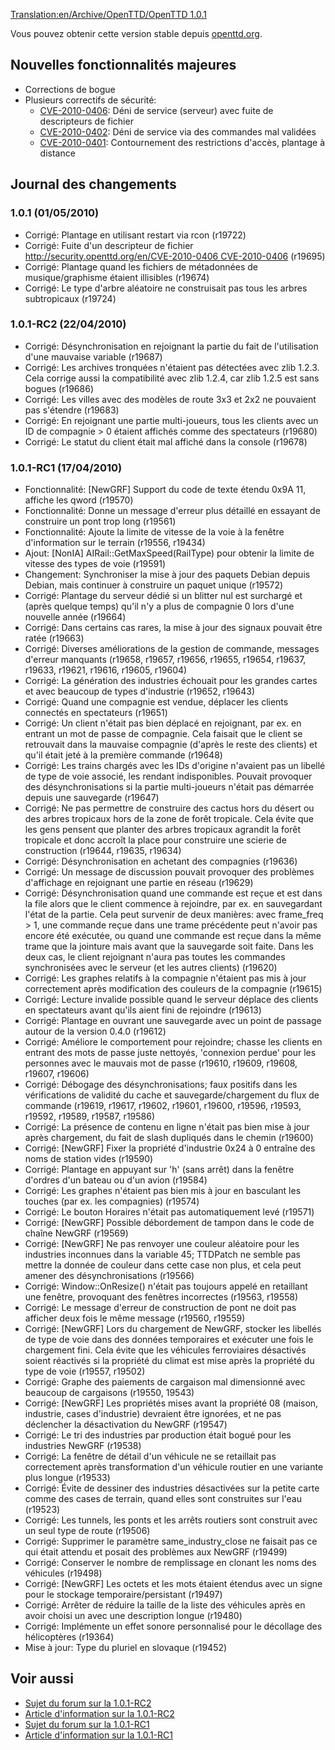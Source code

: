 [[Translation:en/Archive/OpenTTD/OpenTTD 1.0.1]]


{{fr/Archive/OpenTTD/Livraison|prec=fr/Archive/OpenTTD/OpenTTD 1.0.0|suiv=fr/Archive/OpenTTD/OpenTTD 1.0.2|date=01/05/2010}}

Vous pouvez obtenir cette version stable depuis [http://www.openttd.org/en/download-stable openttd.org].

==Nouvelles fonctionnalités majeures==

* Corrections de bogue
* Plusieurs correctifs de sécurité:
** [http://security.openttd.org/en/CVE-2010-0406 CVE-2010-0406]: Déni de service (serveur) avec fuite de descripteurs de fichier
** [http://security.openttd.org/en/CVE-2010-0402 CVE-2010-0402]: Déni de service via des commandes mal validées
** [http://security.openttd.org/en/CVE-2010-0401 CVE-2010-0401]: Contournement des restrictions d'accès, plantage à distance

==Journal des changements==

===1.0.1 (01/05/2010)===
* Corrigé: Plantage en utilisant restart via rcon (r19722)
* Corrigé: Fuite d'un descripteur de fichier [[http://security.openttd.org/en/CVE-2010-0406 CVE-2010-0406]] {{en/Flyspray|3785}} (r19695)
* Corrigé: Plantage quand les fichiers de métadonnées de musique/graphisme étaient illisibles {{en/Flyspray|3774}} (r19674)
* Corrigé: Le type d'arbre aléatoire ne construisait pas tous les arbres subtropicaux {{en/Flyspray|3792}} (r19724)

===1.0.1-RC2 (22/04/2010)===
* Corrigé: Désynchronisation en rejoignant la partie du fait de l'utilisation d'une mauvaise variable (r19687)
* Corrigé: Les archives tronquées n'étaient pas détectées avec zlib 1.2.3. Cela corrige aussi la compatibilité avec zlib 1.2.4, car zlib 1.2.5 est sans bogues (r19686)
* Corrigé: Les villes avec des modèles de route 3x3 et 2x2 ne pouvaient pas s'étendre (r19683)
* Corrigé: En rejoignant une partie multi-joueurs, tous les clients avec un ID de compagnie > 0 étaient affichés comme des spectateurs {{en/Flyspray|3775}} (r19680)
* Corrigé: Le statut du client était mal affiché dans la console (r19678)

===1.0.1-RC1 (17/04/2010)===
* Fonctionnalité: [NewGRF] Support du code de texte étendu 0x9A 11, affiche les qword (r19570)
* Fonctionnalité: Donne un message d'erreur plus détaillé en essayant de construire un pont trop long (r19561)
* Fonctionnalité: Ajoute la limite de vitesse de la voie à la fenêtre d'information sur le terrain (r19556, r19434)
* Ajout: [NonIA] AIRail::GetMaxSpeed(RailType) pour obtenir la limite de vitesse des types de voie (r19591)
* Changement: Synchroniser la mise à jour des paquets Debian depuis Debian, mais continuer à construire un paquet unique (r19572)
* Corrigé: Plantage du serveur dédié si un blitter nul est surchargé et (après quelque temps) qu'il n'y a plus de compagnie 0 lors d'une nouvelle année {{en/Flyspray|3749}} (r19664)
* Corrigé: Dans certains cas rares, la mise à jour des signaux pouvait être ratée (r19663)
* Corrigé: Diverses améliorations de la gestion de commande, messages d'erreur manquants (r19658, r19657, r19656, r19655, r19654, r19637, r19633, r19621, r19616, r19605, r19604)
* Corrigé: La génération des industries échouait pour les grandes cartes et avec beaucoup de types d'industrie (r19652, r19643)
* Corrigé: Quand une compagnie est vendue, déplacer les clients connectés en spectateurs {{en/Flyspray|3745}} (r19651)
* Corrigé: Un client n'était pas bien déplacé en rejoignant, par ex. en entrant un mot de passe de compagnie. Cela faisait que le client se retrouvait dans la mauvaise compagnie (d'après le reste des clients) et qu'il était jeté à la première commande {{en/Flyspray|3760}} (r19648)
* Corrigé: Les trains chargés avec les IDs d'origine n'avaient pas un libellé de type de voie associé, les rendant indisponibles. Pouvait provoquer des désynchronisations si la partie multi-joueurs n'était pas démarrée depuis une sauvegarde {{en/Flyspray|3768}} (r19647)
* Corrigé: Ne pas permettre de construire des cactus hors du désert ou des arbres tropicaux hors de la zone de forêt tropicale. Cela évite que les gens pensent que planter des arbres tropicaux agrandit la forêt tropicale et donc accroît la place pour construire une scierie de construction {{en/Flyspray|3728}} (r19644, r19635, r19634)
* Corrigé: Désynchronisation en achetant des compagnies (r19636)
* Corrigé: Un message de discussion pouvait provoquer des problèmes d'affichage en rejoignant une partie en réseau {{en/Flyspray|3757}} (r19629)
* Corrigé: Désynchronisation quand une commande est reçue et est dans la file alors que le client commence à rejoindre, par ex. en sauvegardant l'état de la partie. Cela peut survenir de deux manières: avec frame_freq > 1, une commande reçue dans une trame précédente peut n'avoir pas encore été exécutée, ou quand une commande est reçue dans la même trame que la jointure mais avant que la sauvegarde soit faite. Dans les deux cas, le client rejoignant n'aura pas toutes les commandes synchronisées avec le serveur (et les autres clients) (r19620)
* Corrigé: Les graphes relatifs à la compagnie n'étaient pas mis à jour correctement après modification des couleurs de la compagnie {{en/Flyspray|3763}} (r19615)
* Corrigé: Lecture invalide possible quand le serveur déplace des clients en spectateurs avant qu'ils aient fini de rejoindre {{en/Flyspray|3755}} (r19613)
* Corrigé: Plantage en ouvrant une sauvegarde avec un point de passage autour de la version 0.4.0 {{en/Flyspray|3756}} (r19612)
* Corrigé: Améliore le comportement pour rejoindre; chasse les clients en entrant des mots de passe juste nettoyés, 'connexion perdue' pour les personnes avec le mauvais mot de passe (r19610, r19609, r19608, r19607, r19606)
* Corrigé: Débogage des désynchronisations; faux positifs dans les vérifications de validité du cache et sauvegarde/chargement du flux de commande (r19619, r19617, r19602, r19601, r19600, r19596, r19593, r19592, r19589, r19587, r19586)
* Corrigé: La présence de contenu en ligne n'était pas bien mise à jour après chargement, du fait de slash dupliqués dans le chemin (r19600)
* Corrigé: [NewGRF] Fixer la propriété d'industrie 0x24 à 0 entraîne des noms de station vides (r19590)
* Corrigé: Plantage en appuyant sur 'h' (sans arrêt) dans la fenêtre d'ordres d'un bateau ou d'un avion {{en/Flyspray|3744}} (r19584)
* Corrigé: Les graphes n'étaient pas bien mis à jour en basculant les touches (par ex. les compagnies) (r19574)
* Corrigé: Le bouton Horaires n'était pas automatiquement levé {{en/Flyspray|3739}} (r19571)
* Corrigé: [NewGRF] Possible débordement de tampon dans le code de chaîne NewGRF (r19569)
* Corrigé: [NewGRF] Ne pas renvoyer une couleur aléatoire pour les industries inconnues dans la variable 45; TTDPatch ne semble pas mettre la donnée de couleur dans cette case non plus, et cela peut amener des désynchronisations (r19566)
* Corrigé: Window::OnResize() n'était pas toujours appelé en retaillant une fenêtre, provoquant des fenêtres incorrectes {{en/Flyspray|3730}} (r19563, r19558)
* Corrigé: Le message d'erreur de construction de pont ne doit pas afficher deux fois le même message (r19560, r19559)
* Corrigé: [NewGRF] Lors du chargement de NewGRF, stocker les libellés de type de voie dans des données temporaires et exécuter une fois le chargement fini. Cela évite que les véhicules ferroviaires désactivés soient réactivés si la propriété du climat est mise après la propriété du type de voie (r19557, r19502)
* Corrigé: Graphe des paiements de cargaison mal dimensionné avec beaucoup de cargaisons (r19550, 19543)
* Corrigé: [NewGRF] Les propriétés mises avant la propriété 08 (maison, industrie, cases d'industrie) devraient être ignorées, et ne pas déclencher la désactivation du NewGRF {{en/Flyspray|3725}} (r19547)
* Corrigé: Le tri des industries par production était bogué pour les industries NewGRF (r19538)
* Corrigé: La fenêtre de détail d'un véhicule ne se retaillait pas correctement après transformation d'un véhicule routier en une variante plus longue {{en/Flyspray|3720}} (r19533)
* Corrigé: Évite de dessiner des industries désactivées sur la petite carte comme des cases de terrain, quand elles sont construites sur l'eau (r19523)
* Corrigé: Les tunnels, les ponts et les arrêts routiers sont construit avec un seul type de route (r19506)
* Corrigé: Supprimer le paramètre same_industry_close ne faisait pas ce qui était attendu et posait des problèmes aux NewGRF (r19499)
* Corrigé: Conserver le nombre de remplissage en clonant les noms des véhicules {{en/Flyspray|3710}} (r19498)
* Corrigé: [NewGRF] Les octets et les mots étaient étendus avec un signe pour le stockage temporaire/persistant (r19497)
* Corrigé: Arrêter de réduire la taille de la liste des véhicules après en avoir choisi un avec une description longue (r19480)
* Corrigé: Implémente un effet sonore personnalisé pour le décollage des hélicoptères {{en/Flyspray|3668}} (r19364)
* Mise à jour: Type du pluriel en slovaque (r19452)

== Voir aussi ==
*[http://www.tt-forums.net/viewtopic.php?f=29&t=48198 Sujet du forum sur la 1.0.1-RC2]
*[http://www.openttd.org/en/news/125 Article d'information sur la 1.0.1-RC2]
*[http://www.tt-forums.net/viewtopic.php?f=29&t=48143 Sujet du forum sur la 1.0.1-RC1]
*[http://www.openttd.org/en/news/124 Article d'information sur la 1.0.1-RC1]